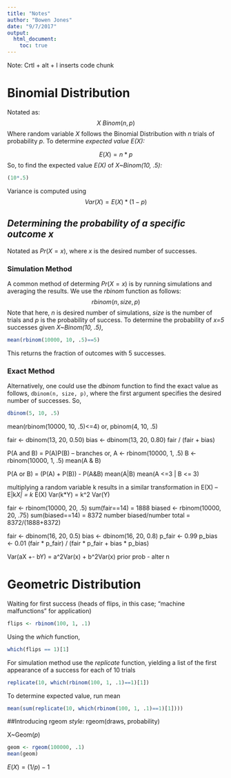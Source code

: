 ```yaml
---
title: "Notes"
author: "Bowen Jones"
date: "9/7/2017"
output: 
  html_document:
    toc: true
---
```

Note: Crtl + alt + I inserts code chunk

# **Binomial Distribution**

Notated as:
$$X~Binom(n, p) $$
Where random variable *X* follows the Binomial Distribution with *n* trials of probability *p*.
To determine *expected value E(X):*

$$E(X) = n * p$$
So, to find the expected value *E(X)* of *X~Binom(10, .5):* 
```r
(10*.5)
```
Variance is computed using 
$$Var(X)= E(X) * (1-p)$$

## *Determining the probability of a specific outcome x*
Notated as $Pr(X=x)$, where *x* is the desired number of successes.

### Simulation Method
A common method of determing $Pr(X=x)$ is by running simulations and averaging the results. We use the *rbinom* function as follows: $$rbinom(n, size, p)$$
Note that here, *n* is desired number of simulations, *size* is the number of trials and *p* is the probability of success.
To determine the probability of *x=5* successes given *X~Binom(10, .5)*, 
``` r
mean(rbinom(10000, 10, .5)==5)
```
This returns the fraction of outcomes with 5 successes.

### Exact Method
Alternatively, one could use the *dbinom* function to find the exact value as follows, `dbinom(n, size, p)`, where the first argument specifies the desired number of successes. So, 

``` r
dbinom(5, 10, .5)
```

mean(rbinom(10000, 10, .5)<=4)
or, pbinom(4, 10, .5)


fair <- dbinom(13, 20, 0.50)
bias <- dbinom(13, 20, 0.80)
fair / (fair + bias)


P(A and B) = P(A)P(B) -- branches
or, 
A <- rbinom(10000, 1, .5)
B <- rbinom(10000, 1, .5)
mean(A & B)

P(A or B) = (P(A) + P(B)) - P(A&B)
mean(A|B)
mean(A <=3 | B <= 3)

multiplying a random variable k results 
in a similar transformation in E(X) -- E|k*X| = k * E(X)
Var(k*Y) = k^2 Var(Y)

fair <- rbinom(10000, 20, .5)
sum(fair==14) = 1888
biased <- rbinom(10000, 20, .75)
sum(biased==14) = 8372
number biased/number total = 8372/(1888+8372)

fair <- dbinom(16, 20, 0.5)
bias <- dbinom(16, 20, 0.8)
p_fair <- 0.99
p_bias <- 0.01
(fair * p_fair) / (fair * p_fair + bias * p_bias)

Var(aX +- bY) = a^2Var(x) + b^2Var(x)
prior prob - alter n

# **Geometric Distribution**
Waiting for first success (heads of flips, in this case; "machine malfunctions" for application)
 
``` r
flips <- rbinom(100, 1, .1)
```
Using the *which* function, 
``` r
which(flips == 1)[1] 
```

For simulation method use the *replicate* function, yielding a list of the first appearance of a success for each of 10 trials 

``` r
replicate(10, which(rbinom(100, 1, .1)==1)[1])
```
To determine expected value, run mean
``` r
mean(sum(replicate(10, which(rbinom(100, 1, .1)==1)[1])))
```

##Introducing rgeom
*style:* rgeom(draws, probability)

X~Geom(*p*)
``` r
geom <- rgeom(100000, .1)
mean(geom)
```
$E(X) = (1/p) - 1$